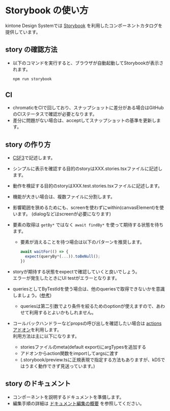 
<Meta title='gettingStarted/developing/Storybook の使い方' />

# Storybook の使い方

kintone Design Systemでは [Storybook](https://storybook.js.org/) を利用したコンポーネントカタログを提供しています。

## story の確認方法

- 以下のコマンドを実行すると、ブラウザが自動起動してStorybookが表示されます。

  ```bash
  npm run storybook
  ```

## CI

- chromaticをCIで回しており、スナップショットに差分がある場合はGitHubのCIステータスで確認が必要となります。
- 差分に問題がない場合は、acceptしてスナップショットの基準を更新します。

## story の作り方

- [CSF3](https://storybook.js.org/blog/component-story-format-3-0/)で記述します。
- シンプルに表示を確認する目的のstoryはXXX.stories.tsxファイルに記述します。
- 動作を検証する目的のstoryはXXX.test.stories.tsxファイルに記述します。
- 機能が大きい場合は、複数ファイルに分割します。
- 影響範囲を狭めるためにも、screenを使わずにwithin(canvasElement)を使います。 (dialogなどはscreenが必要になります)
- 要素の取得は `getBy*` ではなく `await findBy*` を使って期待する状態を待ちます。
  - 要素が消えることを待つ場合は以下のパターンを推奨します。

    ```ts
    await waitFor(() => {
      expect(queryBy*(...)).toBeNull();
    })
    ```

- storyが期待する状態をexpectで確認していくと良いでしょう。  
  エラーが発生したときにUI testがエラーとなります。
- queriesとしてByTestIdを使う場合は、他のqueriesで取得できないかを意識しましょう。([参考](https://testing-library.com/docs/react-testing-library/cheatsheet/#queries))
  - queriesは第二引数でより条件を絞るためのoptionが使えますので、あわせて利用するとよいかもしれません。
- コールバックハンドラーなどpropsの呼び出しを確認したい場合は [actions アドオン](https://storybook.js.org/docs/react/essentials/actions)を利用します。  
  利用方法は主に以下になります。
  - storiesファイルのmeta(default export)にargTypesを追加する
  - アドオンからaction関数をimportしてargsに渡す
  - (.storybook/preview.tsに正規表現で指定する方法もありますが、kDSではうまく動作できず見送っています。)

## story のドキュメント

- コンポーネントを説明するドキュメントを準備します。
- 編集手順の詳細は [ドキュメント編集の概要](./src/docs/contributing/documentation/ドキュメント編集の概要.mdx) を参照してください。
